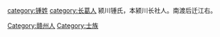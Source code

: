[[category:锺姓|category:锺姓]]
[[category:长葛人|category:长葛人]]
[[Category:赣州人|Category:赣州人]]
[[Category:士族|Category:士族]]
颍川锺氏，本颍川长社人。南渡后迁江右。
